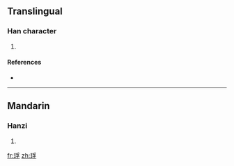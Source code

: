 ==Translingual==

===Han character===
{{Han char|rn=96|rad=玉|as=07|sn=11|four=1214<sub>7</sub>|canj=一土月弓木 (MGBND)}}

# {{defn|Han|sort=玉07}}

====References====
* {{Han ref|kx=0733.060|dkj=21016|dj=1145.030|hdz=21117.170|uh=7408|ud=29704|bh=D679|bd=54905}}

----

==Mandarin==

===Hanzi===
{{cmn-hanzi|pin=[[fú]] ([[fu2]])|wg=fu<sup>2</sup>}}

# {{defn|Mandarin|sort=玉07}}

[[fr:琈]]
[[zh:琈]]